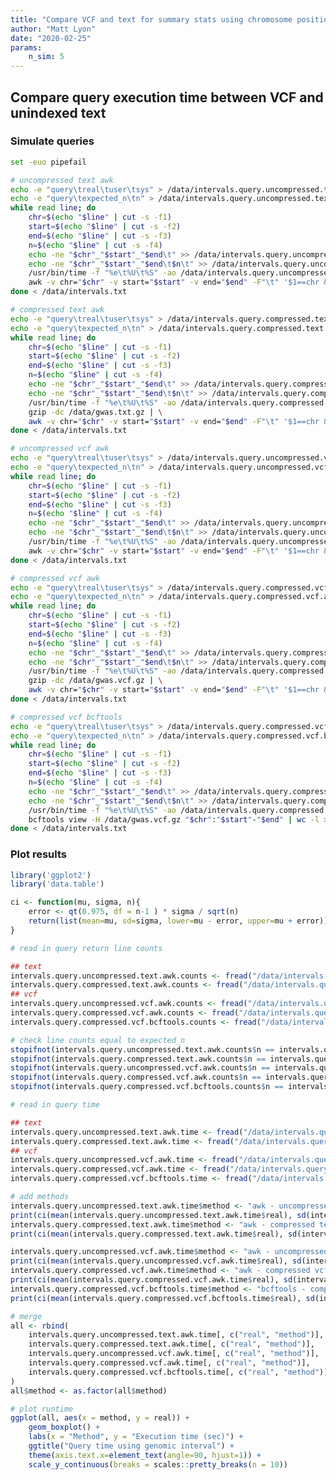```yaml
---
title: "Compare VCF and text for summary stats using chromosome position interval"
author: "Matt Lyon"
date: "2020-02-25"
params:
    n_sim: 5
---
```


## Compare query execution time between VCF and unindexed text

### Simulate queries

```bash
set -euo pipefail

# uncompressed text awk
echo -e "query\treal\tuser\tsys" > /data/intervals.query.uncompressed.text.awk.time.txt
echo -e "query\texpected_n\tn" > /data/intervals.query.uncompressed.text.awk.counts.txt
while read line; do
    chr=$(echo "$line" | cut -s -f1)
    start=$(echo "$line" | cut -s -f2)
    end=$(echo "$line" | cut -s -f3)
    n=$(echo "$line" | cut -s -f4)
    echo -ne "$chr"_"$start"_"$end\t" >> /data/intervals.query.uncompressed.text.awk.time.txt
    echo -ne "$chr"_"$start"_"$end\t$n\t" >> /data/intervals.query.uncompressed.text.awk.counts.txt
    /usr/bin/time -f "%e\t%U\t%S" -ao /data/intervals.query.uncompressed.text.awk.time.txt \
    awk -v chr="$chr" -v start="$start" -v end="$end" -F"\t" '$1==chr && $2>start && $2<end' /data/gwas.txt | wc -l >> /data/intervals.query.uncompressed.text.awk.counts.txt
done < /data/intervals.txt

# compressed text awk
echo -e "query\treal\tuser\tsys" > /data/intervals.query.compressed.text.awk.time.txt
echo -e "query\texpected_n\tn" > /data/intervals.query.compressed.text.awk.counts.txt
while read line; do
    chr=$(echo "$line" | cut -s -f1)
    start=$(echo "$line" | cut -s -f2)
    end=$(echo "$line" | cut -s -f3)
    n=$(echo "$line" | cut -s -f4)
    echo -ne "$chr"_"$start"_"$end\t" >> /data/intervals.query.compressed.text.awk.time.txt
    echo -ne "$chr"_"$start"_"$end\t$n\t" >> /data/intervals.query.compressed.text.awk.counts.txt
    /usr/bin/time -f "%e\t%U\t%S" -ao /data/intervals.query.compressed.text.awk.time.txt \
    gzip -dc /data/gwas.txt.gz | \
    awk -v chr="$chr" -v start="$start" -v end="$end" -F"\t" '$1==chr && $2>start && $2<end' | wc -l >> /data/intervals.query.compressed.text.awk.counts.txt
done < /data/intervals.txt

# uncompressed vcf awk
echo -e "query\treal\tuser\tsys" > /data/intervals.query.uncompressed.vcf.awk.time.txt
echo -e "query\texpected_n\tn" > /data/intervals.query.uncompressed.vcf.awk.counts.txt
while read line; do
    chr=$(echo "$line" | cut -s -f1)
    start=$(echo "$line" | cut -s -f2)
    end=$(echo "$line" | cut -s -f3)
    n=$(echo "$line" | cut -s -f4)
    echo -ne "$chr"_"$start"_"$end\t" >> /data/intervals.query.uncompressed.vcf.awk.time.txt
    echo -ne "$chr"_"$start"_"$end\t$n\t" >> /data/intervals.query.uncompressed.vcf.awk.counts.txt
    /usr/bin/time -f "%e\t%U\t%S" -ao /data/intervals.query.uncompressed.vcf.awk.time.txt \
    awk -v chr="$chr" -v start="$start" -v end="$end" -F"\t" '$1==chr && $2>start && $2<end' /data/gwas.vcf | wc -l >> /data/intervals.query.uncompressed.vcf.awk.counts.txt
done < /data/intervals.txt

# compressed vcf awk
echo -e "query\treal\tuser\tsys" > /data/intervals.query.compressed.vcf.awk.time.txt
echo -e "query\texpected_n\tn" > /data/intervals.query.compressed.vcf.awk.counts.txt
while read line; do
    chr=$(echo "$line" | cut -s -f1)
    start=$(echo "$line" | cut -s -f2)
    end=$(echo "$line" | cut -s -f3)
    n=$(echo "$line" | cut -s -f4)
    echo -ne "$chr"_"$start"_"$end\t" >> /data/intervals.query.compressed.vcf.awk.time.txt
    echo -ne "$chr"_"$start"_"$end\t$n\t" >> /data/intervals.query.compressed.vcf.awk.counts.txt
    /usr/bin/time -f "%e\t%U\t%S" -ao /data/intervals.query.compressed.vcf.awk.time.txt \
    gzip -dc /data/gwas.vcf.gz | \
    awk -v chr="$chr" -v start="$start" -v end="$end" -F"\t" '$1==chr && $2>start && $2<end' | wc -l >> /data/intervals.query.compressed.vcf.awk.counts.txt
done < /data/intervals.txt

# compressed vcf bcftools
echo -e "query\treal\tuser\tsys" > /data/intervals.query.compressed.vcf.bcftools.time.txt
echo -e "query\texpected_n\tn" > /data/intervals.query.compressed.vcf.bcftools.counts.txt
while read line; do
    chr=$(echo "$line" | cut -s -f1)
    start=$(echo "$line" | cut -s -f2)
    end=$(echo "$line" | cut -s -f3)
    n=$(echo "$line" | cut -s -f4)
    echo -ne "$chr"_"$start"_"$end\t" >> /data/intervals.query.compressed.vcf.bcftools.time.txt
    echo -ne "$chr"_"$start"_"$end\t$n\t" >> /data/intervals.query.compressed.vcf.bcftools.counts.txt
    /usr/bin/time -f "%e\t%U\t%S" -ao /data/intervals.query.compressed.vcf.bcftools.time.txt \
    bcftools view -H /data/gwas.vcf.gz "$chr":"$start"-"$end" | wc -l >> /data/intervals.query.compressed.vcf.bcftools.counts.txt
done < /data/intervals.txt
```

### Plot results

```r
library('ggplot2')
library('data.table')

ci <- function(mu, sigma, n){
    error <- qt(0.975, df = n-1 ) * sigma / sqrt(n)
    return(list(mean=mu, sd=sigma, lower=mu - error, upper=mu + error))
}

# read in query return line counts

## text
intervals.query.uncompressed.text.awk.counts <- fread("/data/intervals.query.uncompressed.text.awk.counts.txt")
intervals.query.compressed.text.awk.counts <- fread("/data/intervals.query.compressed.text.awk.counts.txt")
## vcf
intervals.query.uncompressed.vcf.awk.counts <- fread("/data/intervals.query.uncompressed.vcf.awk.counts.txt")
intervals.query.compressed.vcf.awk.counts <- fread("/data/intervals.query.compressed.vcf.awk.counts.txt")
intervals.query.compressed.vcf.bcftools.counts <- fread("/data/intervals.query.compressed.vcf.bcftools.counts.txt")

# check line counts equal to expected_n
stopifnot(intervals.query.uncompressed.text.awk.counts$n == intervals.query.uncompressed.text.awk.counts$expected_n)
stopifnot(intervals.query.compressed.text.awk.counts$n == intervals.query.compressed.text.awk.counts$expected_n)
stopifnot(intervals.query.uncompressed.vcf.awk.counts$n == intervals.query.uncompressed.vcf.awk.counts$expected_n)
stopifnot(intervals.query.compressed.vcf.awk.counts$n == intervals.query.compressed.vcf.awk.counts$expected_n)
stopifnot(intervals.query.compressed.vcf.bcftools.counts$n == intervals.query.compressed.vcf.bcftools.counts$expected_n)

# read in query time

## text
intervals.query.uncompressed.text.awk.time <- fread("/data/intervals.query.uncompressed.text.awk.time.txt")
intervals.query.compressed.text.awk.time <- fread("/data/intervals.query.compressed.text.awk.time.txt")
## vcf
intervals.query.uncompressed.vcf.awk.time <- fread("/data/intervals.query.uncompressed.vcf.awk.time.txt")
intervals.query.compressed.vcf.awk.time <- fread("/data/intervals.query.compressed.vcf.awk.time.txt")
intervals.query.compressed.vcf.bcftools.time <- fread("/data/intervals.query.compressed.vcf.bcftools.time.txt")

# add methods
intervals.query.uncompressed.text.awk.time$method <- "awk - uncompressed text"
print(ci(mean(intervals.query.uncompressed.text.awk.time$real), sd(intervals.query.uncompressed.text.awk.time$real), nrow(intervals.query.uncompressed.text.awk.time)))
intervals.query.compressed.text.awk.time$method <- "awk - compressed text"
print(ci(mean(intervals.query.compressed.text.awk.time$real), sd(intervals.query.compressed.text.awk.time$real), nrow(intervals.query.compressed.text.awk.time)))

intervals.query.uncompressed.vcf.awk.time$method <- "awk - uncompressed vcf"
print(ci(mean(intervals.query.uncompressed.vcf.awk.time$real), sd(intervals.query.uncompressed.vcf.awk.time$real), nrow(intervals.query.uncompressed.vcf.awk.time)))
intervals.query.compressed.vcf.awk.time$method <- "awk - compressed vcf"
print(ci(mean(intervals.query.compressed.vcf.awk.time$real), sd(intervals.query.compressed.vcf.awk.time$real), nrow(intervals.query.compressed.vcf.awk.time)))
intervals.query.compressed.vcf.bcftools.time$method <- "bcftools - compressed vcf"
print(ci(mean(intervals.query.compressed.vcf.bcftools.time$real), sd(intervals.query.compressed.vcf.bcftools.time$real), nrow(intervals.query.compressed.vcf.bcftools.time)))

# merge
all <- rbind(
    intervals.query.uncompressed.text.awk.time[, c("real", "method")],
    intervals.query.compressed.text.awk.time[, c("real", "method")],
    intervals.query.uncompressed.vcf.awk.time[, c("real", "method")],
    intervals.query.compressed.vcf.awk.time[, c("real", "method")],
    intervals.query.compressed.vcf.bcftools.time[, c("real", "method")]
)
all$method <- as.factor(all$method)

# plot runtime
ggplot(all, aes(x = method, y = real)) +
    geom_boxplot() +
    labs(x = "Method", y = "Execution time (sec)") +
    ggtitle("Query time using genomic interval") +
    theme(axis.text.x=element_text(angle=90, hjust=1)) +
    scale_y_continuous(breaks = scales::pretty_breaks(n = 10))
```